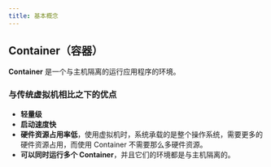 ```yaml
---
title: 基本概念
---
```


## Container（容器）

**Container** 是一个与主机隔离的运行应用程序的环境。

### 与传统虚拟机相比之下的优点

- **轻量级**
- **启动速度快**
- **硬件资源占用率低**，使用虚拟机时，系统承载的是整个操作系统，需要更多的硬件资源占用，而使用 Container 不需要那么多硬件资源。
- **可以同时运行多个 Container**，并且它们的环境都是与主机隔离的。
